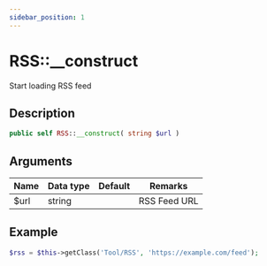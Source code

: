 ```yaml
---
sidebar_position: 1
---
```


# RSS::__construct

Start loading RSS feed

## Description

```php
public self RSS::__construct( string $url )
```

## Arguments

| Name | Data type | Default | Remarks      |
| ---- | --------- | ------- | ------------ |
| $url | string    |         | RSS Feed URL |


## Example

```php title="Controller"
$rss = $this->getClass('Tool/RSS', 'https://example.com/feed');
```